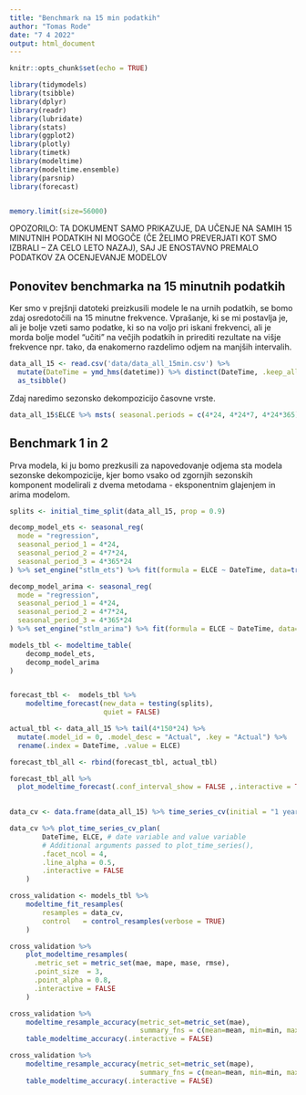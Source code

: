 ```yaml
---
title: "Benchmark na 15 min podatkih"
author: "Tomas Rode"
date: "7 4 2022"
output: html_document
---
```


```r
knitr::opts_chunk$set(echo = TRUE)

library(tidymodels)
library(tsibble)
library(dplyr)
library(readr)
library(lubridate)
library(stats)
library(ggplot2)
library(plotly)
library(timetk)
library(modeltime)
library(modeltime.ensemble)
library(parsnip)
library(forecast)


memory.limit(size=56000)
```

OPOZORILO: TA DOKUMENT SAMO PRIKAZUJE, DA UČENJE NA SAMIH 15 MINUTNIH PODATKIH NI MOGOČE (ČE ŽELIMO PREVERJATI KOT SMO IZBRALI -- ZA CELO LETO NAZAJ), SAJ JE ENOSTAVNO PREMALO PODATKOV ZA OCENJEVANJE MODELOV

## Ponovitev benchmarka na 15 minutnih podatkih

Ker smo v prejšnji datoteki preizkusili modele le na urnih podatkih, se bomo zdaj osredotočili na 15 minutne frekvence. Vprašanje, ki se mi postavlja je, ali je bolje vzeti samo podatke, ki so na voljo pri iskani frekvenci, ali je morda bolje model "učiti" na večjih podatkih in prirediti rezultate na višje frekvence npr. tako, da enakomerno razdelimo odjem na manjših intervalih. 


```r
data_all_15 <- read.csv('data/data_all_15min.csv') %>% 
  mutate(DateTime = ymd_hms(datetime)) %>% distinct(DateTime, .keep_all = TRUE) %>% select(-datetime) %>%
  as_tsibble()
```

Zdaj naredimo sezonsko dekompozicijo časovne vrste.

```r
data_all_15$ELCE %>% msts( seasonal.periods = c(4*24, 4*24*7, 4*24*365)) %>% mstl() %>% autoplot()
```


## Benchmark 1 in 2

Prva modela, ki ju bomo prezkusili za napovedovanje odjema sta modela sezonske dekompozicije, kjer bomo vsako od zgornjih sezonskih komponent modelirali z dvema metodama - eksponentnim glajenjem in arima modelom.

```r

splits <- initial_time_split(data_all_15, prop = 0.9)

decomp_model_ets <- seasonal_reg(
  mode = "regression",
  seasonal_period_1 = 4*24,
  seasonal_period_2 = 4*7*24,
  seasonal_period_3 = 4*365*24
) %>% set_engine("stlm_ets") %>% fit(formula = ELCE ~ DateTime, data=training(splits))

decomp_model_arima <- seasonal_reg(
  mode = "regression",
  seasonal_period_1 = 4*24,
  seasonal_period_2 = 4*7*24,
  seasonal_period_3 = 4*365*24
) %>% set_engine("stlm_arima") %>% fit(formula = ELCE ~ DateTime, data=training(splits))

models_tbl <- modeltime_table(
    decomp_model_ets,
    decomp_model_arima
)


forecast_tbl <-  models_tbl %>%
    modeltime_forecast(new_data = testing(splits),
                       quiet = FALSE)

actual_tbl <- data_all_15 %>% tail(4*150*24) %>%
  mutate(.model_id = 0, .model_desc = "Actual", .key = "Actual") %>%
  rename(.index = DateTime, .value = ELCE)

forecast_tbl_all <- rbind(forecast_tbl, actual_tbl)

forecast_tbl_all %>%
  plot_modeltime_forecast(.conf_interval_show = FALSE ,.interactive = TRUE)
  

```

```r
data_cv <- data.frame(data_all_15) %>% time_series_cv(initial = "1 year, 4 months", assess = "1 month", skip="1 month")
```


```r
data_cv %>% plot_time_series_cv_plan(
        DateTime, ELCE, # date variable and value variable
        # Additional arguments passed to plot_time_series(),
        .facet_ncol = 4,
        .line_alpha = 0.5,
        .interactive = FALSE
    )
```

```r

cross_validation <- models_tbl %>%
    modeltime_fit_resamples(
        resamples = data_cv,
        control   = control_resamples(verbose = TRUE)
    )

```

```r
cross_validation %>%
    plot_modeltime_resamples(
      .metric_set = metric_set(mae, mape, mase, rmse),
      .point_size  = 3, 
      .point_alpha = 0.8,
      .interactive = FALSE
    )
```

```r
cross_validation %>%
    modeltime_resample_accuracy(metric_set=metric_set(mae),
                                summary_fns = c(mean=mean, min=min, max=max)) %>%
    table_modeltime_accuracy(.interactive = FALSE)
```

```r
cross_validation %>%
    modeltime_resample_accuracy(metric_set=metric_set(mape),
                                summary_fns = c(mean=mean, min=min, max=max)) %>%
    table_modeltime_accuracy(.interactive = FALSE)
```
